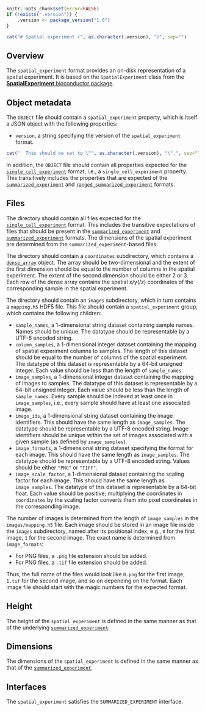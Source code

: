 ```r
knitr::opts_chunk$set(error=FALSE)
if (!exists(".version")) {
    .version <- package_version("1.0")
}
```

```r
cat("# Spatial experiment (", as.character(.version), ")", sep="")
```

## Overview

The `spatial_experiment` format provides an on-disk representation of a spatial experiment. 
It is based on the `SpatialExperiment` class from the [**SpatialExperiment** bioconductor package](https://bioconductor.org/packages/SpatialExperiment).

## Object metadata

The `OBJECT` file should contain a `spatial_experiment` property, which is itself a JSON object with the following properties:

- `version`, a string specifying the version of the `spatial_experiment` format.
```r
cat("  This should be set to \"", as.character(.version), "\".", sep="")
```

In addition, the `OBJECT` file should contain all properties expected for the [`single_cell_experiment`](../single_cell_experiment) format, i.e., a `single_cell_experiment` property.
This transitively includes the properties that are expected of the [`summarized_experiment`](../summarized_experiment) and [`ranged_summarized_experiment`](../ranged_summarized_experiment) formats. 

## Files

The directory should contain all files expected for the [`single_cell_experiment`](../single_cell_experiment) format.
This includes the transitive expectations of files that should be present in the [`summarized_experiment`](../summarized_experiment) and [`summarized_experiment`](../ranged_summarized_experiment) formats.
The dimensions of the spatial experiment are determined from the `summarized_experiment`-based files.

The directory should contain a `coordinates` subdirectory, which contains a [`dense_array`](../dense_array) object.
The array should be two-dimensional and the extent of the first dimension should be equal to the number of columns in the spatial experiment.
The extent of the second dimension should be either 2 or 3.
Each row of the dense array contains the spatial x/y(/z) coordinates of the corresponding sample in the spatial experiment.

The directory should contain an `images` subdirectory, which in turn contains a `mapping.h5` HDF5 file.
This file should contain a `spatial_experiment` group, which contains the following children:

- `sample_names`, a 1-dimensional string dataset containing sample names.
  Names should be unique.
  The datatype should be representable by a UTF-8 encoded string.
- `column_samples`, a 1-dimensional integer dataset containing the mapping of spatial experiment columns to samples.
  The length of this dataset should be equal to the number of columns of the spatial experiment.
  The datatype of this dataset is representable by a 64-bit unsigned integer.
  Each value should be less than the length of `sample_names`.
- `image_samples`, a 1-dimensional integer dataset containing the mapping of images to samples.
  The datatype of this dataset is representable by a 64-bit unsigned integer.
  Each value should be less than the length of `sample_names`.
  Every sample should be indexed at least once in `image_samples`, i.e., every sample should have at least one associated image.
- `image_ids`, a 1-dimensional string dataset containing the image identifiers.
  This should have the same length as `image_samples`.
  The datatype should be representable by a UTF-8 encoded string.
  Image identifiers should be unique within the set of images associated with a given sample (as defined by `image_samples`).
- `image_formats`, a 1-dimensional string dataset specifying the format for each image.
  This should have the same length as `image_samples`.
  The datatype should be representable by a UTF-8 encoded string.
  Values should be either `"PNG"` or `"TIFF"`.
- `image_scale_factor`, a 1-dimensional dataset containing the scaling factor for each image.
  This should have the same length as `image_samples`.
  The datatype of this dataset is representable by a 64-bit float.
  Each value should be positive; multiplying the coordinates in `coordinates` by the scaling factor converts them into pixel coordinates in the corresponding image.

The number of images is determined from the length of `image_samples` in the `images/mapping.h5` file.
Each image should be stored in an image file inside the `images` subdirectory, named after its positional index, e.g., `0` for the first image, `1` for the second image.
The exact name is determined from `image_formats`:

- For PNG files, a `.png` file extension should be added.
- For PNG files, a `.tif` file extension should be added.

Thus, the full name of the files would look like `0.png` for the first image, `1.tif` for the second image, and so on depending on the format.
Each image file should start with the magic numbers for the expected format.

## Height

The height of the `spatial_experiment` is defined in the same manner as that of the underlying [`summarized_experiment`](../summarized_experiment).

## Dimensions

The dimensions of the `spatial_experiment` is defined in the same manner as that of the [`summarized_experiment`](../summarized_experiment).

## Interfaces

The `spatial_experiment` satisfies the `SUMMARIZED_EXPERIMENT` interface.
